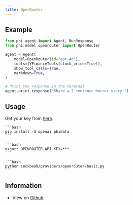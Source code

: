 ```yaml
---
title: OpenRouter
---
```


## Example

<CodeGroup>

```python agent.py
from phi.agent import Agent, RunResponse
from phi.model.openrouter import OpenRouter

agent = Agent(
    model=OpenRouter(id="gpt-4o"),
    tools=[YFinanceTools(stock_price=True)],
    show_tool_calls=True,
    markdown=True,
)

# Print the response in the terminal
agent.print_response("Share a 2 sentence horror story.")

```

</CodeGroup>

## Usage

Get your key from [here](https://openrouter.ai/settings/keys).

<Steps>
  <Snippet file="create-venv-step.mdx" />

  <Step title="Install libraries">

    ```bash
    pip install -U openai phidata
    ```

  </Step>

  <Step title="Export `OPENROUTER_API_KEY`">

    ```bash
    export OPENROUTER_API_KEY=***
    ```

  </Step>

  <Step title="Run OpenRouter Agent">

    ```bash
    python cookbook/providers/openrouter/basic.py
    ```

  </Step>

  </Steps>

## Information

- View on [Github](https://github.com/phidatahq/phidata/tree/main/cookbook/providers/openrouter/basic.py)
